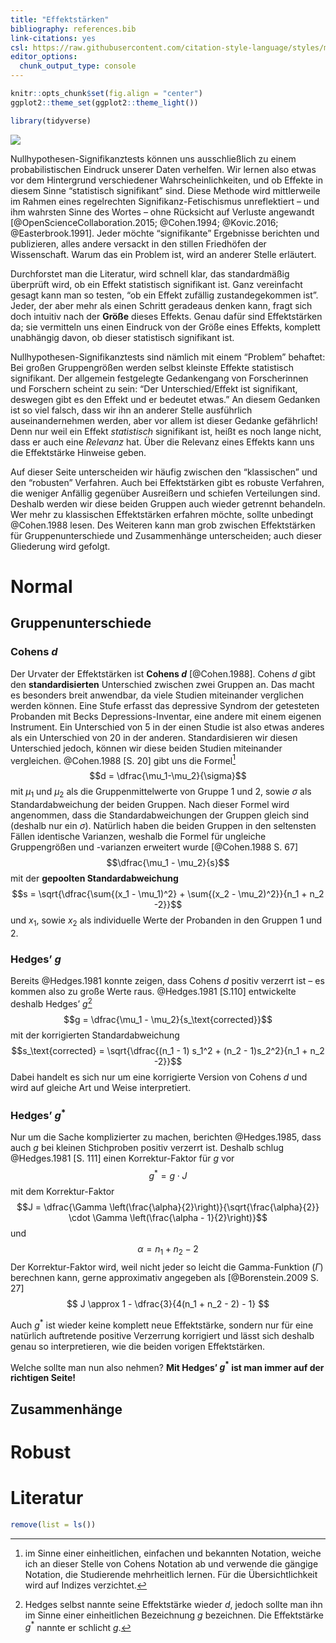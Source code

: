 ```yaml
---
title: "Effektstärken"
bibliography: references.bib
link-citations: yes
csl: https://raw.githubusercontent.com/citation-style-language/styles/master/apa.csl
editor_options: 
  chunk_output_type: console
---
```


```r
knitr::opts_chunk$set(fig.align = "center")
ggplot2::theme_set(ggplot2::theme_light())

library(tidyverse)
```

![](images/measure_r.jpg)

Nullhypothesen-Signifikanztests können uns ausschließlich zu einem probabilistischen Eindruck unserer Daten verhelfen. Wir lernen also etwas vor dem Hintergrund verschiedener Wahrscheinlichkeiten, und ob Effekte in diesem Sinne "statistisch signifikant" sind. Diese Methode wird mittlerweile im Rahmen eines regelrechten Signifikanz-Fetischismus unreflektiert -- und ihm wahrsten Sinne des Wortes -- ohne Rücksicht auf Verluste angewandt [@OpenScienceCollaboration.2015; @Cohen.1994; @Kovic.2016; @Easterbrook.1991]. Jeder möchte "signifikante" Ergebnisse berichten und publizieren, alles andere versackt in den stillen Friedhöfen der Wissenschaft. Warum das ein Problem ist, wird an anderer Stelle erläutert.

Durchforstet man die Literatur, wird schnell klar, das standardmäßig überprüft wird, ob ein Effekt statistisch signifikant ist. Ganz vereinfacht gesagt kann man so testen, "ob ein Effekt zufällig zustandegekommen ist". Jeder, der aber mehr als einen Schritt geradeaus denken kann, fragt sich doch intuitiv nach der **Größe** dieses Effekts. Genau dafür sind Effektstärken da; sie vermitteln uns einen Eindruck von der Größe eines Effekts, komplett unabhängig davon, ob dieser statistisch signifikant ist.

Nullhypothesen-Signifikanztests sind nämlich mit einem "Problem" behaftet: Bei großen Gruppengrößen werden selbst kleinste Effekte statistisch signifikant. Der allgemein festgelegte Gedankengang von Forscherinnen und Forschern scheint zu sein: "Der Unterschied/Effekt ist signifikant, deswegen gibt es den Effekt und er bedeutet etwas." An diesem Gedanken ist so viel falsch, dass wir ihn an anderer Stelle ausführlich auseinandernehmen werden, aber vor allem ist dieser Gedanke gefährlich! Denn nur weil ein Effekt *statistisch* signifikant ist, heißt es noch lange nicht, dass er auch eine *Relevanz* hat. Über die Relevanz eines Effekts kann uns die Effektstärke Hinweise geben.

Auf dieser Seite unterscheiden wir häufig zwischen den "klassischen" und den "robusten" Verfahren. Auch bei Effektstärken gibt es robuste Verfahren, die weniger Anfällig gegenüber Ausreißern und schiefen Verteilungen sind. Deshalb werden wir diese beiden Gruppen auch wieder getrennt behandeln. Wer mehr zu klassischen Effektstärken erfahren möchte, sollte unbedingt @Cohen.1988 lesen. Des Weiteren kann man grob zwischen Effektstärken für Gruppenunterschiede und Zusammenhänge unterscheiden; auch dieser Gliederung wird gefolgt.

# Normal
## Gruppenunterschiede
### Cohens $d$
Der Urvater der Effektstärken ist **Cohens $d$** [@Cohen.1988]. Cohens $d$ gibt den **standardisierten** Unterschied zwischen zwei Gruppen an. Das macht es besonders breit anwendbar, da viele Studien miteinander verglichen werden können. Eine Stufe erfasst das depressive Syndrom der getesteten Probanden mit Becks Depressions-Inventar, eine andere mit einem eigenen Instrument. Ein Unterschied von 5 in der einen Studie ist also etwas anderes als ein Unterschied von 20 in der anderen. Standardisieren wir diesen Unterschied jedoch, können wir diese beiden Studien miteinander vergleichen. @Cohen.1988[S. 20] gibt uns die Formel^[im Sinne einer einheitlichen, einfachen und bekannten Notation, weiche ich an dieser Stelle von Cohens Notation ab und verwende die gängige Notation, die Studierende mehrheitlich lernen. Für die Übersichtlichkeit wird auf Indizes verzichtet.] $$d = \dfrac{\mu_1-\mu_2}{\sigma}$$ mit $\mu_1$ und $\mu_2$ als die Gruppenmittelwerte von Gruppe $1$ und $2$, sowie $\sigma$ als Standardabweichung der beiden Gruppen. Nach dieser Formel wird angenommen, dass die Standardabweichungen der Gruppen gleich sind (deshalb nur ein $\sigma$). Natürlich haben die beiden Gruppen in den seltensten Fällen identische Varianzen, weshalb die Formel für ungleiche Gruppengrößen und -varianzen erweitert wurde [@Cohen.1988 S. 67] $$\dfrac{\mu_1 - \mu_2}{s}$$ mit der **gepoolten Standardabweichung** $$s = \sqrt{\dfrac{\sum{(x_1 - \mu_1)^2} + \sum{(x_2 - \mu_2)^2}}{n_1 + n_2 -2}}$$ und $x_1$, sowie $x_2$ als individuelle Werte der Probanden in den Gruppen $1$ und $2$.

### Hedges' $g$
Bereits @Hedges.1981 konnte zeigen, dass Cohens $d$ positiv verzerrt ist -- es kommen also zu große Werte raus. @Hedges.1981[S.110] entwickelte deshalb Hedges' $g$^[Hedges selbst nannte seine Effektstärke wieder $d$, jedoch sollte man ihn im Sinne einer einheitlichen Bezeichnung $g$ bezeichnen. Die Effektstärke $g^*$ nannte er schlicht $g$.] $$g = \dfrac{\mu_1 - \mu_2}{s_\text{corrected}}$$ mit der korrigierten Standardabweichung $$s_\text{corrected} = \sqrt{\dfrac{(n_1 - 1) s_1^2 + (n_2 - 1)s_2^2}{n_1 + n_2 -2}}$$ Dabei handelt es sich nur um eine korrigierte Version von Cohens $d$ und wird auf gleiche Art und Weise interpretiert.

### Hedges' $g^*$
Nur um die Sache komplizierter zu machen, berichten @Hedges.1985, dass auch $g$ bei kleinen Stichproben positiv verzerrt ist. Deshalb schlug @Hedges.1981[S. 111] einen Korrektur-Faktor für $g$ vor $$g^* = g \cdot J$$ mit dem Korrektur-Faktor $$J = \dfrac{\Gamma \left(\frac{\alpha}{2}\right)}{\sqrt{\frac{\alpha}{2}} \cdot \Gamma \left(\frac{\alpha - 1}{2}\right)}$$ und $$\alpha = n_1 + n_2 - 2$$ Der Korrektur-Faktor wird, weil nicht jeder so leicht die Gamma-Funktion ($\Gamma$) berechnen kann, gerne approximativ angegeben als [@Borenstein.2009 S. 27] $$ J \approx 1 - \dfrac{3}{4(n_1 + n_2 - 2) - 1} $$

Auch $g^*$ ist wieder keine komplett neue Effektstärke, sondern nur für eine natürlich auftretende positive Verzerrung korrigiert und lässt sich deshalb genau so interpretieren, wie die beiden vorigen Effektstärken.

Welche sollte man nun also nehmen? **Mit Hedges' $g^*$ ist man immer auf der richtigen Seite!**


## Zusammenhänge

# Robust

# Literatur

```r
remove(list = ls())
```